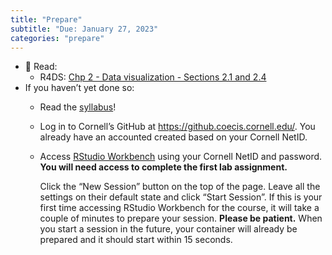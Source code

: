 ```yaml
---
title: "Prepare"
subtitle: "Due: January 27, 2023"
categories: "prepare"
---
```


- 📖 Read:
    - R4DS: [Chp 2 - Data visualization - Sections 2.1 and 2.4](https://r4ds.hadley.nz/data-visualize.html)
- If you haven't yet done so:
    - Read the [syllabus](/course-syllabus.qmd)!
    - Log in to Cornell's GitHub at <https://github.coecis.cornell.edu/>. You already have an accounted created based on your Cornell NetID.
    - Access [RStudio Workbench](https://rstudio-workbench.infosci.cornell.edu/) using your Cornell NetID and password. **You will need access to complete the first lab assignment.**
        
        Click the "New Session" button on the top of the page. Leave all the settings on their default state and click "Start Session". If this is your first time accessing RStudio Workbench for the course, it will take a couple of minutes to prepare your session. **Please be patient.** When you start a session in the future, your container will already be prepared and it should start within 15 seconds.
